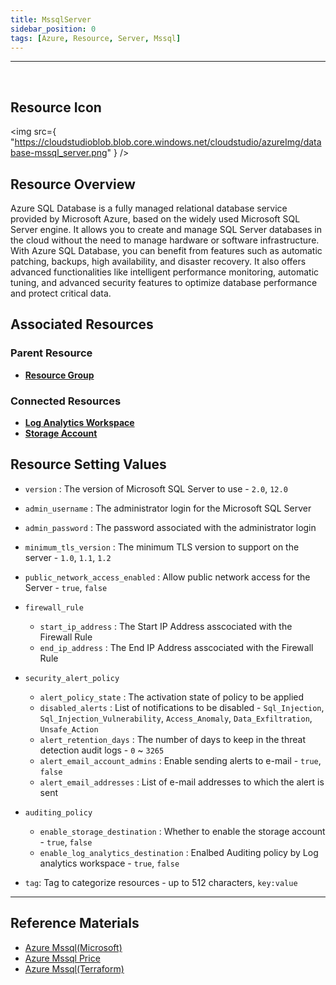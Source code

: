 ```yaml
---
title: MssqlServer
sidebar_position: 0
tags: [Azure, Resource, Server, Mssql]
---
```


<hr />
<br />

## Resource Icon

<img
    src={
        "https://cloudstudioblob.blob.core.windows.net/cloudstudio/azureImg/database-mssql_server.png"
    }
/>

## Resource Overview


Azure SQL Database is a fully managed relational database service provided by Microsoft Azure, based on the widely used Microsoft SQL Server engine. 
It allows you to create and manage SQL Server databases in the cloud without the need to manage hardware or software infrastructure.
With Azure SQL Database, you can benefit from features such as automatic patching, backups, high availability, and disaster recovery. 
It also offers advanced functionalities like intelligent performance monitoring, automatic tuning, and advanced security features to optimize database performance and protect critical data.

## Associated Resources

### Parent Resource

-   [**Resource Group**](https://docs.cstudio.app/docs/resource/azure/Base/ResourceGroup)

### Connected Resources

-   [**Log Analytics Workspace**](https://docs.cstudio.app/docs/resource/azure/LogAnalytics/LogAnalyticsWorkspace)
-   [**Storage Account**](https://docs.cstudio.app/docs/resource/azure/Storage/StorageAccount)

## Resource Setting Values

-   `version` : The version of Microsoft SQL Server to use - `2.0`, `12.0`

-   `admin_username` : The administrator login for the Microsoft SQL Server

-   `admin_password` : The password associated with the administrator login

-   `minimum_tls_version` : The minimum TLS version to support on the server - `1.0`, `1.1`, `1.2`

-   `public_network_access_enabled` : Allow public network access for the Server - `true`, `false`

-   `firewall_rule`

    -   `start_ip_address` : The Start IP Address asscociated with the Firewall Rule
    -   `end_ip_address` : The End IP Address asscociated with the Firewall Rule

-   `security_alert_policy`

    -   `alert_policy_state` : The activation state of policy to be applied
    -   `disabled_alerts` : List of notifications to be disabled - `Sql_Injection`, `Sql_Injection_Vulnerability`, `Access_Anomaly`, `Data_Exfiltration`, `Unsafe_Action`
    -   `alert_retention_days` : The number of days to keep in the threat detection audit logs - `0` ~ `3265`
    -   `alert_email_account_admins` : Enable sending alerts to e-mail - `true`, `false`
    -   `alert_email_addresses` : List of e-mail addresses to which the alert is sent

-   `auditing_policy`

    -   `enable_storage_destination` : Whether to enable the storage account - `true`, `false`
    -   `enable_log_analytics_destination` : Enalbed Auditing policy by Log analytics workspace - `true`, `false`

-   `tag`: Tag to categorize resources - up to 512 characters, `key:value`

---

## Reference Materials

-   [Azure Mssql(Microsoft)](https://learn.microsoft.com/ko-kr/azure/azure-sql/database/sql-database-paas-overview?view=azuresql)
-   [Azure Mssql Price](https://azure.microsoft.com/ko-kr/pricing/details/azure-sql-database/single/)
-   [Azure Mssql(Terraform)](https://registry.terraform.io/providers/hashicorp/azurerm/latest/docs/resources/mssql_server)
